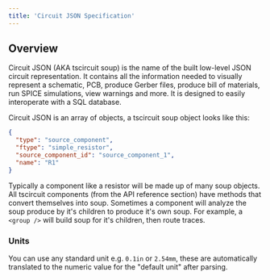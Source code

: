 ```yaml
---
title: 'Circuit JSON Specification'
---
```


## Overview

Circuit JSON (AKA tscircuit soup) is the name of the built low-level JSON circuit representation. It contains
all the information needed to visually represent a schematic, PCB, produce Gerber files, produce
bill of materials, run SPICE simulations, view warnings and more. It is designed to easily
interoperate with a SQL database.

Circuit JSON is an array of objects, a tscircuit soup object looks like this:

```json
{
  "type": "source_component",
  "ftype": "simple_resistor",
  "source_component_id": "source_component_1",
  "name": "R1"
}
```

Typically a component like a resistor will be made up of many soup objects. All tscircuit
components (from the API reference section) have methods that convert themselves into soup.
Sometimes a component will analyze the soup produce by it's children to produce it's own
soup. For example, a `<group />` will build soup for it's children, then route traces.

### Units

You can use any standard unit e.g. `0.1in` or `2.54mm`, these are automatically
translated to the numeric value for the "default unit" after parsing.


<SoupReference />